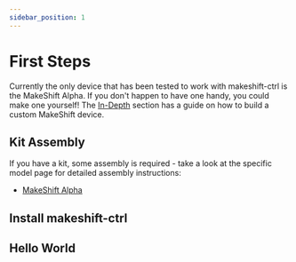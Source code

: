 ```yaml
---
sidebar_position: 1
---
```


# First Steps

Currently the only device that has been tested to work with makeshift-ctrl is the MakeShift Alpha. If you don't happen to have one handy, you could make one yourself! The [In-Depth](/docs/makeshift-deep-dive/) section has a guide on how to build a custom MakeShift device.

## Kit Assembly

If you have a kit, some assembly is required - take a look at the specific model page for detailed assembly instructions:

- [MakeShift Alpha](./quickstart/assembly/alpha)

## Install makeshift-ctrl



## Hello World


<DocCardList />
